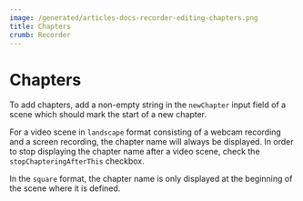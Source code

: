 ```yaml
---
image: /generated/articles-docs-recorder-editing-chapters.png
title: Chapters
crumb: Recorder
---
```


# Chapters

To add chapters, add a non-empty string in the `newChapter` input field of a scene which should mark the start of a new chapter.

For a video scene in `landscape` format consisting of a webcam recording and a screen recording, the chapter name will always be displayed.
In order to stop displaying the chapter name after a video scene, check the `stopChapteringAfterThis` checkbox.

In the `square` format, the chapter name is only displayed at the beginning of the scene where it is defined.
